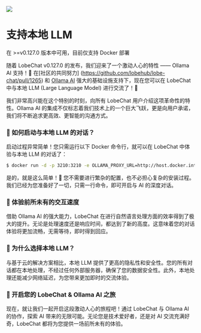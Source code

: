 
![](https://github-production-user-asset-6210df.s3.amazonaws.com/28616219/306134212-5943c9a1-0965-4011-8028-f06b2cb1a9bc.png?X-Amz-Algorithm=AWS4-HMAC-SHA256&X-Amz-Credential=AKIAVCODYLSA53PQK4ZA%2F20240220%2Fus-east-1%2Fs3%2Faws4_request&X-Amz-Date=20240220T042726Z&X-Amz-Expires=300&X-Amz-Signature=7169fe97cdd550a0240b5b6aceb5fe22cccfda437d51dc1ffcc8b9841a6f59b0&X-Amz-SignedHeaders=host&actor_id=28616219&key_id=0&repo_id=643445235)

# 支持本地 LLM

<Callout>在 >=v0.127.0 版本中可用，目前仅支持 Docker 部署</Callout>

随着 LobeChat v0.127.0 的发布，我们迎来了一个激动人心的特性 —— Ollama AI 支持！🤯 在[社区的共同努力] (https://github.com/lobehub/lobe-chat/pull/1265) 和 [Ollama AI](https://ollama.ai/) 强大的基础设施支持下，现在您可以在 LobeChat 中与本地 LLM (Large Language Model) 进行交流了！🤩

我们非常高兴能在这个特别的时刻，向所有 LobeChat 用户介绍这项革命性的特性。Ollama AI 的集成不仅标志着我们技术上的一个巨大飞跃，更是向用户承诺，我们将不断追求更高效、更智能的沟通方式。

### 🤯 如何启动与本地 LLM 的对话？

启动过程异常简单！您只需运行以下 Docker 命令行，就可以在 LobeChat 中体验与本地 LLM 的对话了：

```bash
$ docker run -d -p 3210:3210 -e OLLAMA_PROXY_URL=http://host.docker.internal:11434/v1 lobehub/lobe-chat
```

是的，就是这么简单！🤩 您不需要进行繁杂的配置，也不必担心复杂的安装过程。我们已经为您准备好了一切，只需一行命令，即可开启与 AI 的深度对话。

### 🚀 体验前所未有的交互速度

借助 Ollama AI 的强大能力，LobeChat 在进行自然语言处理方面的效率得到了极大的提升。无论是处理速度还是响应时间，都达到了新的高度。这意味着您的对话体验将更加流畅，无需等待，即时得到回应。

### 🤤 为什么选择本地 LLM？

与基于云的解决方案相比，本地 LLM 提供了更高的隐私性和安全性。您的所有对话都在本地处理，不经过任何外部服务器，确保了您的数据安全性。此外，本地处理还能减少网络延迟，为您带来更加即时的交流体验。

### 🎉 开启您的 LobeChat & Ollama AI 之旅

现在，就让我们一起开启这段激动人心的旅程吧！通过 LobeChat 与 Ollama AI 的协作，探索 AI 带来的无限可能。无论您是技术爱好者，还是对 AI 交流充满好奇，LobeChat 都将为您提供一场前所未有的体验。
